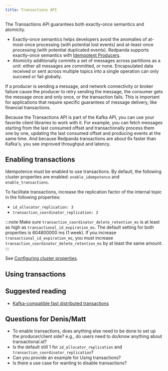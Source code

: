 ```yaml
---
title: Transactions API
---
```


<head>
    <meta name="title" content="Transactions API | Redpanda Docs"/>
    <meta name="description" content="The Transactions API gurantees both atomicity and exactly-once semantics. "/>
</head>

The Transactions API guarantees both exactly-once semantics and atomicity. 
- Exactly-once semantics helps developers avoid the anomalies of at-most-once processing (with potential lost events) and at-least-once processing (with potential duplicated events). Redpanda supports exactly-once semantics with [Idempotent Producers](/docs/development/idempotent-producers). 
- Atomicity additionally commits a set of messages across partitions as a unit: either all messages are committed, or none. Encapsulated data received or sent across multiple topics into a single operation can only succeed or fail globally. 

If a producer is sending a message, and network connectivity or broker failure cause the producer to retry sending the message, the consumer gets the message once and only once, or the transaction fails. This is important for applications that require specific guarantees of message delivery, like financial transactions.

Because the Transactions API is part of the Kafka API, you can use your favorite client libraries to work with it. For example, you can fetch messages starting from the last consumed offset and transactionally process them one by one, updating the last consumed offset and producing events at the same time. And because Redpanda transactions are about 6x faster than Kafka's, you see improved throughput and latency.

## Enabling transactions

Idempotence must be enabled to use transactions. By default, the following cluster properties are enabled: `enable_idempotence` and `enable_transactions`.

To facilitate transactions, increase the replication factor of the internal topic in the following properties: 
   - `id_allocator_replication: 3`
   - `transaction_coordinator_replication: 3`

:::note
Make sure `transaction_coordinator_delete_retention_ms` is at least as high as `transactional_id_expiration_ms`. The default setting for both properties is 604800000 ms (1 week). If you increase `transactional_id_expiration_ms`, you must increase `transaction_coordinator_delete_retention_ms` by at least the same amount. 
:::

See [Configuring cluster properties](/docs/cluster-administration/cluster-property-configuration).

## Using transactions


## Suggested reading

- [Kafka-compatible fast distributed transactions](https://redpanda.com/blog/fast-transactions)

## Questions for Denis/Matt
- To enable transactions, does anything else need to be done to set up the producer/client side? e.g., do users need to do/know anything about transactional.id? 
- Is the default still 1 for `id_allocator_replication` and `transaction_coordinator_replication`?
- Can you provide an example for Using transactions? 
- Is there a use case for wanting to disable transactions? 